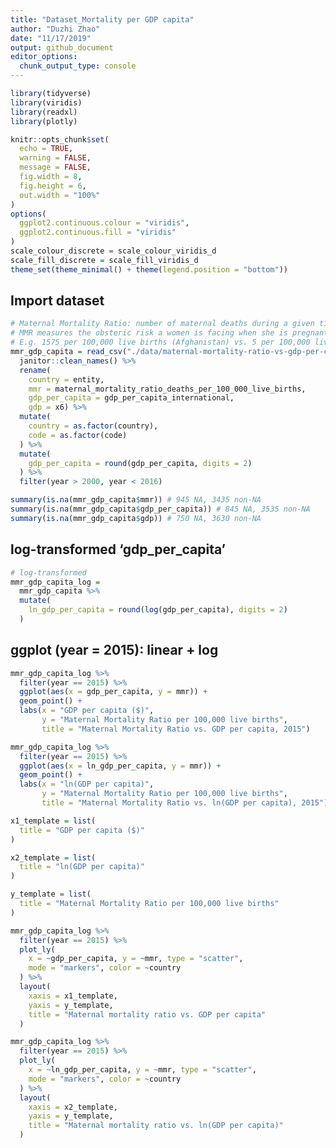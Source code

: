 ```yaml
---
title: "Dataset_Mortality per GDP capita"
author: "Duzhi Zhao"
date: "11/17/2019"
output: github_document
editor_options: 
  chunk_output_type: console
---
```


```r
library(tidyverse)
library(viridis)
library(readxl)
library(plotly)

knitr::opts_chunk$set(
  echo = TRUE,
  warning = FALSE,
  message = FALSE,
  fig.width = 8, 
  fig.height = 6,
  out.width = "100%"
)
options(
  ggplot2.continuous.colour = "viridis",
  ggplot2.continuous.fill = "viridis"
)
scale_colour_discrete = scale_colour_viridis_d
scale_fill_discrete = scale_fill_viridis_d
theme_set(theme_minimal() + theme(legend.position = "bottom"))
```

## Import dataset
```r
# Maternal Mortality Ratio: number of maternal deaths during a given time period per 100,000 live births during the same time period.
# MMR measures the obsteric risk a women is facing when she is pregnant. 
# E.g. 1575 per 100,000 live births (Afghanistan) vs. 5 per 100,000 live births (Sweden) means a women in Afghanistan is facing a 315 times higher risk of maternal death when she is pregnant than a woman in Swedan. 
mmr_gdp_capita = read_csv("./data/maternal-mortality-ratio-vs-gdp-per-capita.csv") %>%
  janitor::clean_names() %>% 
  rename(
    country = entity,
    mmr = maternal_mortality_ratio_deaths_per_100_000_live_births,
    gdp_per_capita = gdp_per_capita_international,
    gdp = x6) %>% 
  mutate(
    country = as.factor(country),
    code = as.factor(code)
  ) %>% 
  mutate(
    gdp_per_capita = round(gdp_per_capita, digits = 2)
  ) %>% 
  filter(year > 2000, year < 2016)

summary(is.na(mmr_gdp_capita$mmr)) # 945 NA, 3435 non-NA
summary(is.na(mmr_gdp_capita$gdp_per_capita)) # 845 NA, 3535 non-NA
summary(is.na(mmr_gdp_capita$gdp)) # 750 NA, 3630 non-NA
```

## log-transformed 'gdp_per_capita'
```r
# log-transformed
mmr_gdp_capita_log = 
  mmr_gdp_capita %>% 
  mutate(
    ln_gdp_per_capita = round(log(gdp_per_capita), digits = 2)
  )
```

## ggplot (year = 2015): linear + log
```r
mmr_gdp_capita_log %>% 
  filter(year == 2015) %>% 
  ggplot(aes(x = gdp_per_capita, y = mmr)) + 
  geom_point() +
  labs(x = "GDP per capita ($)",
       y = "Maternal Mortality Ratio per 100,000 live births",
       title = "Maternal Mortality Ratio vs. GDP per capita, 2015")

mmr_gdp_capita_log %>% 
  filter(year == 2015) %>% 
  ggplot(aes(x = ln_gdp_per_capita, y = mmr)) + 
  geom_point() +
  labs(x = "ln(GDP per capita)",
       y = "Maternal Mortality Ratio per 100,000 live births",
       title = "Maternal Mortality Ratio vs. ln(GDP per capita), 2015")

```

```r
x1_template = list(
  title = "GDP per capita ($)"
)

x2_template = list(
  title = "ln(GDP per capita)"
)

y_template = list(
  title = "Maternal Mortality Ratio per 100,000 live births"
)

mmr_gdp_capita_log %>%  
  filter(year == 2015) %>% 
  plot_ly(
    x = ~gdp_per_capita, y = ~mmr, type = "scatter", 
    mode = "markers", color = ~country
  ) %>%  
  layout(
    xaxis = x1_template,
    yaxis = y_template,
    title = "Maternal mortality ratio vs. GDP per capita"
  )
```

```r
mmr_gdp_capita_log %>%  
  filter(year == 2015) %>% 
  plot_ly(
    x = ~ln_gdp_per_capita, y = ~mmr, type = "scatter", 
    mode = "markers", color = ~country
  ) %>%  
  layout(
    xaxis = x2_template,
    yaxis = y_template,
    title = "Maternal mortality ratio vs. ln(GDP per capita)"
  )
```
